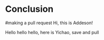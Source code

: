 # Conclusion
#making a pull request
Hi, this is Addeson!

Hello hello hello, here is Yichao, save and pull
